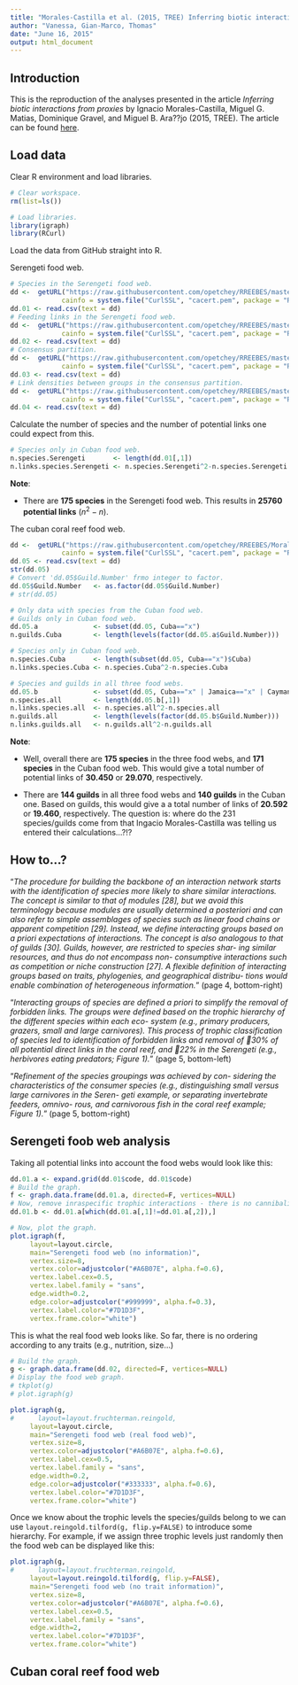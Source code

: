```yaml
---
title: "Morales-Castilla et al. (2015, TREE) Inferring biotic interactions from proxies."
author: "Vanessa, Gian-Marco, Thomas"
date: "June 16, 2015"
output: html_document
---
```


## Introduction

This is the reproduction of the analyses presented in the article *Inferring biotic interactions from proxies* by Ignacio Morales-Castilla, Miguel G. Matias, Dominique Gravel, and Miguel B. Ara??jo (2015, TREE). The article can be found [here](http://www.sciencedirect.com/science/article/pii/S0169534715000774).




## Load data

Clear R environment and load libraries.
```r
# Clear workspace.
rm(list=ls())

# Load libraries.
library(igraph)
library(RCurl)
```

Load the data from GitHub straight into R.

Serengeti food web.
```r
# Species in the Serengeti food web.
dd <-  getURL("https://raw.githubusercontent.com/opetchey/RREEBES/master/MORALES-CASTILLA_etal_2015_TREE/Data/Serengeti%20data/journal.pcbi.1002321.s004.CSV",
             cainfo = system.file("CurlSSL", "cacert.pem", package = "RCurl"))
dd.01 <- read.csv(text = dd)
# Feeding links in the Serengeti food web.
dd <-  getURL("https://raw.githubusercontent.com/opetchey/RREEBES/master/MORALES-CASTILLA_etal_2015_TREE/Data/Serengeti%20data/journal.pcbi.1002321.s005.CSV",
             cainfo = system.file("CurlSSL", "cacert.pem", package = "RCurl"))
dd.02 <- read.csv(text = dd)
# Consensus partition.
dd <-  getURL("https://raw.githubusercontent.com/opetchey/RREEBES/master/MORALES-CASTILLA_etal_2015_TREE/Data/Serengeti%20data/journal.pcbi.1002321.s006.CSV",
             cainfo = system.file("CurlSSL", "cacert.pem", package = "RCurl"))
dd.03 <- read.csv(text = dd)
# Link densities between groups in the consensus partition.
dd <-  getURL("https://raw.githubusercontent.com/opetchey/RREEBES/master/MORALES-CASTILLA_etal_2015_TREE/Data/Serengeti%20data/journal.pcbi.1002321.s007.CSV",
             cainfo = system.file("CurlSSL", "cacert.pem", package = "RCurl"))
dd.04 <- read.csv(text = dd)
```

Calculate the number of species and the number of potential links one could expect from this.
```r
# Species only in Cuban food web.
n.species.Serengeti       <- length(dd.01[,1])
n.links.species.Serengeti <- n.species.Serengeti^2-n.species.Serengeti

```


**Note**: 

* There are **175 species** in the Serengeti food web. This results in **25760 potential links** ($n^2-n$).



The cuban coral reef food web.
```r
dd <-  getURL("https://raw.githubusercontent.com/opetchey/RREEBES/Morales-Castilla_etal_2015_TREE/MORALES-CASTILLA_etal_2015_TREE/Data/Coral%20reef%20data/857470.item.4%20-%20Guild%20key%2C%20all%20data%20sets.csv",
             cainfo = system.file("CurlSSL", "cacert.pem", package = "RCurl"))
dd.05 <- read.csv(text = dd)
str(dd.05)
# Convert 'dd.05$Guild.Number' frmo integer to factor.
dd.05$Guild.Number   <- as.factor(dd.05$Guild.Number)
# str(dd.05)

# Only data with species from the Cuban food web.
# Guilds only in Cuban food web.
dd.05.a              <- subset(dd.05, Cuba=="x")
n.guilds.Cuba        <- length(levels(factor(dd.05.a$Guild.Number)))

# Species only in Cuban food web.
n.species.Cuba       <- length(subset(dd.05, Cuba=="x")$Cuba)
n.links.species.Cuba <- n.species.Cuba^2-n.species.Cuba

# Species and guilds in all three food webs.
dd.05.b              <- subset(dd.05, Cuba=="x" | Jamaica=="x" | Cayman.Islands=="x")
n.species.all        <- length(dd.05.b[,1])
n.links.species.all  <- n.species.all^2-n.species.all 
n.guilds.all         <- length(levels(factor(dd.05.b$Guild.Number)))
n.links.guilds.all   <- n.guilds.all^2-n.guilds.all

```

**Note**: 

* Well, overall there are **175 species** in the three food webs, and **171 species** in the Cuban food web. This would give a total number of potential links of **30.450** or **29.070**, respectively. 

* There are **144 guilds** in all three food webs and **140 guilds** in the Cuban one. Based on guilds, this would give a a total number of links of **20.592** or **19.460**, respectively. The question is: where do the 231 species/guilds come from that Ingacio Morales-Castilla was telling us entered their calculations...?!?

## How to...?

"*The procedure for building the backbone of an interaction network starts with the identification of species more likely to share similar interactions. The concept is similar to that of modules [28], but we avoid this terminology because modules are usually determined a posteriori and can also refer to simple assemblages of species such as linear food chains or apparent competition [29]. Instead, we define interacting groups based on a priori expectations of interactions. The concept is also analogous to that of guilds [30]. Guilds, however, are restricted to species shar- ing similar resources, and thus do not encompass non- consumptive interactions such as competition or niche construction [27]. A flexible definition of interacting groups based on traits, phylogenies, and geographical distribu- tions would enable combination of heterogeneous information.*" (page 4, bottom-right)

"*Interacting groups of species are defined a priori to simplify the removal of forbidden links. The groups were defined based on the trophic hierarchy of the different species within each eco- system (e.g., primary producers, grazers, small and large carnivores). This process of trophic classification of species led to identification of forbidden links and removal of 􏰁30% of all potential direct links in the coral reef, and 􏰁22% in the Serengeti (e.g., herbivores eating predators; Figure 1).*" (page 5, bottom-left)

"*Refinement of the species groupings was achieved by con- sidering the characteristics of the consumer species (e.g., distinguishing small versus large carnivores in the Seren- geti example, or separating invertebrate feeders, omnivo- rous, and carnivorous fish in the coral reef example; Figure 1).*" (page 5, bottom-right)

## Serengeti foob web analysis

Taking all potential links into account the food webs would look like this:
```r
dd.01.a <- expand.grid(dd.01$code, dd.01$code)
# Build the graph.
f <- graph.data.frame(dd.01.a, directed=F, vertices=NULL)
# Now, remove inraspecific trophic interactions - there is no cannibalism. 
dd.01.b <- dd.01.a[which(dd.01.a[,1]!=dd.01.a[,2]),]
```
  
```r
# Now, plot the graph.
plot.igraph(f, 
     layout=layout.circle, 
     main="Serengeti food web (no information)",
     vertex.size=8, 
     vertex.color=adjustcolor("#A6B07E", alpha.f=0.6),
     vertex.label.cex=0.5,
     vertex.label.family = "sans",
     edge.width=0.2, 
     edge.color=adjustcolor("#999999", alpha.f=0.3),
     vertex.label.color="#7D1D3F",
     vertex.frame.color="white")
```

This is what the real food web looks like. So far, there is no ordering according to any traits (e.g., nutrition, size...)
```r
# Build the graph.
g <- graph.data.frame(dd.02, directed=F, vertices=NULL)
# Display the food web graph.
# tkplot(g)
# plot.igraph(g)

```


```r
plot.igraph(g, 
#      layout=layout.fruchterman.reingold, 
     layout=layout.circle, 
     main="Serengeti food web (real food web)",
     vertex.size=8, 
     vertex.color=adjustcolor("#A6B07E", alpha.f=0.6),
     vertex.label.cex=0.5,
     vertex.label.family = "sans",
     edge.width=0.2, 
     edge.color=adjustcolor("#333333", alpha.f=0.6),
     vertex.label.color="#7D1D3F",
     vertex.frame.color="white")
```

Once we know about the trophic levels the species/guilds belong to we can use ``layout.reingold.tilford(g, flip.y=FALSE)`` to introduce some hierarchy. For example, if we assign three trophic levels just randomly then the food web can be displayed like this:
```r
plot.igraph(g, 
#      layout=layout.fruchterman.reingold, 
     layout=layout.reingold.tilford(g, flip.y=FALSE),
     main="Serengeti food web (no trait information)",
     vertex.size=8, 
     vertex.color=adjustcolor("#A6B07E", alpha.f=0.6),
     vertex.label.cex=0.5,
     vertex.label.family = "sans",
     edge.width=2, 
     vertex.label.color="#7D1D3F",
     vertex.frame.color="white")
```



## Cuban coral reef food web









